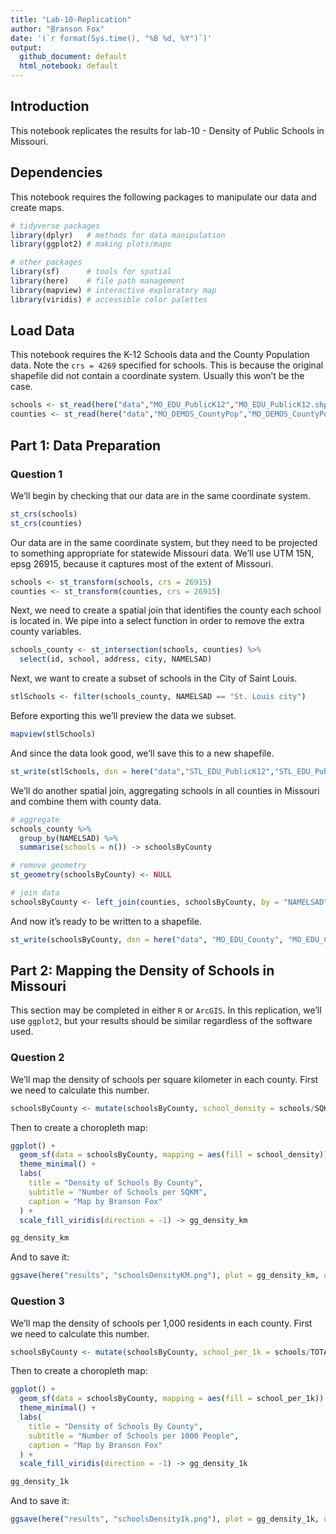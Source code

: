 ```yaml
---
title: "Lab-10-Replication"
author: "Branson Fox"
date: '(`r format(Sys.time(), "%B %d, %Y")`)'
output: 
  github_document: default
  html_notebook: default 
---
```


## Introduction
This notebook replicates the results for lab-10 - Density of Public Schools in Missouri.

## Dependencies
This notebook requires the following packages to manipulate our data and create maps.

```r
# tidyverse packages
library(dplyr)   # methods for data manipulation
library(ggplot2) # making plots/maps

# other packages
library(sf)      # tools for spatial 
library(here)    # file path management
library(mapview) # interactive exploratory map
library(viridis) # accessible color palettes
```

## Load Data
This notebook requires the K-12 Schools data and the County Population data. Note the `crs = 4269` specified for schools. This is because the original shapefile did not contain a coordinate system. Usually this won't be the case.

```r
schools <- st_read(here("data","MO_EDU_PublicK12","MO_EDU_PublicK12.shp"),stringsAsFactors = FALSE, crs = 4269)
counties <- st_read(here("data","MO_DEMOS_CountyPop","MO_DEMOS_CountyPop.shp"), stringsAsFactors = FALSE)
```

## Part 1: Data Preparation
### Question 1
We'll begin by checking that our data are in the same coordinate system.

```r
st_crs(schools)
st_crs(counties)
```
Our data are in the same coordinate system, but they need to be projected to something appropriate for statewide Missouri data. We'll use UTM 15N, epsg 26915, because it captures most of the extent of Missouri.

```r
schools <- st_transform(schools, crs = 26915)
counties <- st_transform(counties, crs = 26915)
```

Next, we need to create a spatial join that identifies the county each school is located in. We pipe into a select function in order to remove the extra county variables. 
```r
schools_county <- st_intersection(schools, counties) %>%
  select(id, school, address, city, NAMELSAD)
```
Next, we want to create a subset of schools in the City of Saint Louis.
```r
stlSchools <- filter(schools_county, NAMELSAD == "St. Louis city")
```

Before exporting this we'll preview the data we subset.
```r
mapview(stlSchools)
```

And since the data look good, we'll save this to a new shapefile.
```r
st_write(stlSchools, dsn = here("data","STL_EDU_PublicK12","STL_EDU_PublicK12.shp"), delete_dsn = TRUE)
```

We'll do another spatial join, aggregating schools in all counties in Missouri and combine them with county data.
```r
# aggregate
schools_county %>%
  group_by(NAMELSAD) %>%
  summarise(schools = n()) -> schoolsByCounty

# remove geometry
st_geometry(schoolsByCounty) <- NULL

# join data
schoolsByCounty <- left_join(counties, schoolsByCounty, by = "NAMELSAD")
```

And now it's ready to be written to a shapefile.
```r
st_write(schoolsByCounty, dsn = here("data", "MO_EDU_County", "MO_EDU_County.shp"), delete_dsn = TRUE)
```


## Part 2: Mapping the Density of Schools in Missouri
This section may be completed in either `R` or `ArcGIS`. In this replication, we'll use `ggplot2`, but your results should be similar regardless of the software used.

### Question 2
We'll map the density of schools per square kilometer in each county. First we need to calculate this number.

```r
schoolsByCounty <- mutate(schoolsByCounty, school_density = schools/SQKM)
```

Then to create a choropleth map:
```r
ggplot() +
  geom_sf(data = schoolsByCounty, mapping = aes(fill = school_density)) +
  theme_minimal() +
  labs(
    title = "Density of Schools By County",
    subtitle = "Number of Schools per SQKM",
    caption = "Map by Branson Fox"
  ) +
  scale_fill_viridis(direction = -1) -> gg_density_km

gg_density_km
```
And to save it:
```r
ggsave(here("results", "schoolsDensityKM.png"), plot = gg_density_km, dpi = 500)
```

### Question 3
We'll map the density of schools per 1,000 residents in each county. First we need to calculate this number.

```r
schoolsByCounty <- mutate(schoolsByCounty, school_per_1k = schools/TOTALPOP * 1000)
```

Then to create a choropleth map:
```r
ggplot() +
  geom_sf(data = schoolsByCounty, mapping = aes(fill = school_per_1k)) +
  theme_minimal() +
  labs(
    title = "Density of Schools By County",
    subtitle = "Number of Schools per 1000 People",
    caption = "Map by Branson Fox"
  ) +
  scale_fill_viridis(direction = -1) -> gg_density_1k

gg_density_1k
```

And to save it:
```r
ggsave(here("results", "schoolsDensity1k.png"), plot = gg_density_1k, dpi = 500)
```